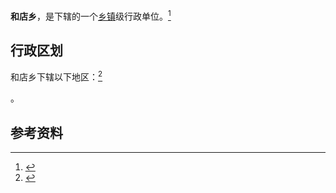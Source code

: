 {{中国乡级行政区|41/17/22/206/000}}

'''和店乡'''，是{{PRC admin/fullname|41/17/22/206/000|3}}下辖的一个[[乡镇|乡镇]]级行政单位。<ref>{{PRC admin/ref sgc|{{PRC admin/parent|41/17/22/206/000}}}}</ref>

== 行政区划 ==

和店乡下辖以下地区：<ref>{{PRC admin/ref sgc|41/17/22/206/000}}</ref>

{{PRC admin/children|41/17/22/206/000}}。

== 参考资料 ==

{{reflist}}

{{行政区划小作品}}
{{PRC admin/navcat|41/17/22/206/000}}
